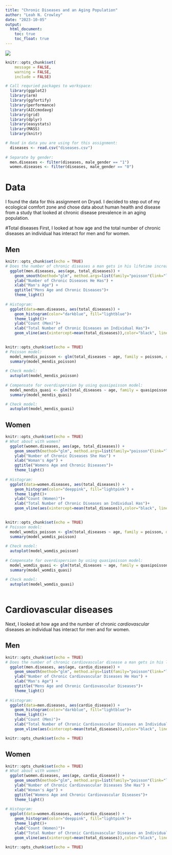 ```yaml
---
title: "Chronic Diseases and an Aging Population"
author: "Leah N. Crowley"
date: "2023-10-05"
output:
  html_document:
    toc: true
    toc_float: true
---
```

![](C:/Users/lcrowley1/OneDrive%20-%20Austin%20Peay%20State%20University/Desktop/cd1.png)  

```r
knitr::opts_chunk$set(
	message = FALSE,
	warning = FALSE,
	include = FALSE)

# Call requried packages to workspace: 
  library(ggplot2)
  library(arm)
  library(ggfortify)
  library(performance)
  library(AICcmodavg)
  library(grid)
  library(dplyr)
  library(easystats)
  library(MASS)
  library(knitr)

# Read in data you are using for this assignment: 
  diseases <- read.csv("diseases.csv")
  
# Separate by gender:
  men.diseases <- filter(diseases, male_gender == "1")
  women.diseases <- filter(diseases, male_gender == "0") 
```

# Data
I found the data for this assignment on Dryad. I decided to step out of my ecological comfort zone and chose data about human health and disease from a study that looked at chronic disease prevalence in an aging population.

#Total diseases
First, I looked at how age and the total number of chronic diseases an individual has interact for men and for women.

## Men
```r
knitr::opts_chunk$set(echo = TRUE)
# Does the number of chronic diseases a man gets in his lifetime increase with age?
  ggplot(men.diseases, aes(age, total_diseases)) +
    geom_smooth(method="glm", method.args=list(family="poisson"(link="log")), color="darkblue") +
    ylab("Number of Chronic Diseases He Has") +
    xlab("Man's Age") +
    ggtitle("Mens Age and Chronic Diseases")+
    theme_light()
  
# Histogram:
  ggplot(data=men.diseases, aes(total_diseases)) + 
    geom_histogram(color="darkblue", fill="lightblue")+
    theme_light()+
    ylab("Count (Men)")+
    xlab("Total Number of Chronic Diseases an Individual Has")+
    geom_vline(aes(xintercept=mean(total_diseases)),color="black", linetype="dashed", size=1)
  
```

```r
knitr::opts_chunk$set(echo = TRUE)
# Poisson model:
  model_mendis_poisson <- glm(total_diseases ~ age, family = poisson, data=men.diseases)
  summary(model_mendis_poisson) 
  
# Check model: 
  autoplot(model_mendis_poisson)
  
# Compensate for overdispersion by using quasipoisson model: 
  model_mendis_quasi <- glm(total_diseases ~ age, family = quasipoisson, data = men.diseases)
  summary(model_mendis_quasi)

# Check model: 
  autoplot(model_mendis_quasi) 
```

## Women
```r
knitr::opts_chunk$set(echo = TRUE)
# What about with women?
  ggplot(women.diseases, aes(age, total_diseases)) +
    geom_smooth(method="glm", method.args=list(family="poisson"(link="log")), color="deeppink") +
    ylab("Number of Chronic Diseases She Has") +
    xlab("Woman's Age") +
    ggtitle("Womens Age and Chronic Diseases")+
    theme_light()
  
# Histogram:
  ggplot(data=women.diseases, aes(total_diseases)) + 
    geom_histogram(color="deeppink", fill="lightpink") +
    theme_light()+
    ylab("Count (Women)")+
    xlab("Total Number of Chronic Diseases an Individual Has")+
    geom_vline(aes(xintercept=mean(total_diseases)),color="black", linetype="dashed", size=1)
    
```

```r
knitr::opts_chunk$set(echo = TRUE)
# Poisson model:
  model_womdis_poisson <- glm(total_diseases ~ age, family = poisson, data=women.diseases)
  summary(model_womdis_poisson)  
  
# Check model: 
  autoplot(model_womdis_poisson)
  
# Compensate for overdispersion by using quasipoisson model: 
  model_womdis_quasi <- glm(total_diseases ~ age, family = quasipoisson, data = women.diseases)
  summary(model_womdis_quasi)
  
# Check model: 
  autoplot(model_womdis_quasi)
  
```

# Cardiovascular diseases
Next, I looked at how age and the number of chronic *cardiovascular* diseases an individual has interact for men and for women.

## Men
```r
knitr::opts_chunk$set(echo = TRUE)
# Does the number of chronic cardiovascular disease a man gets in his lifetime increase with age?
  ggplot(men.diseases, aes(age, cardio_disease)) +
    geom_smooth(method="glm", method.args=list(family="poisson"(link="log")), color="darkblue") +
    ylab("Number of Chronic Cardiovascular Diseases He Has") +
    xlab("Man's Age") +
    ggtitle("Mens Age and Chronic Cardiovascular Diseases")+
    theme_light()
  
# Histogram:
  ggplot(data=men.diseases, aes(cardio_disease)) + 
    geom_histogram(color="darkblue", fill="lightblue")+
    theme_light()+
    ylab("Count (Men)")+
    xlab("Total Number of Chronic Cardiovascular Diseases an Individual Has")+
    geom_vline(aes(xintercept=mean(total_diseases)),color="black", linetype="dashed", size=1)

```

```r
knitr::opts_chunk$set(echo = TRUE)

```

## Women
```r
knitr::opts_chunk$set(echo = TRUE)
# What about with women?
  ggplot(women.diseases, aes(age, cardio_disease)) +
    geom_smooth(method="glm", method.args=list(family="poisson"(link="log")), color="deeppink") +
    ylab("Number of Chronic Cardiovascular Diseases She Has") +
    xlab("Woman's Age") +
    ggtitle("Womens Age and Chronic Cardiovascular Diseases")+
    theme_light()
  
# Histogram:
  ggplot(data=women.diseases, aes(cardio_disease)) + 
    geom_histogram(color="deeppink", fill="lightpink")+
    theme_light()+
    ylab("Count (Women)")+
    xlab("Total Number of Chronic Cardiovascular Diseases an Individual Has")+
    geom_vline(aes(xintercept=mean(total_diseases)),color="black", linetype="dashed", size=1)

```

```r
knitr::opts_chunk$set(echo = TRUE)


```